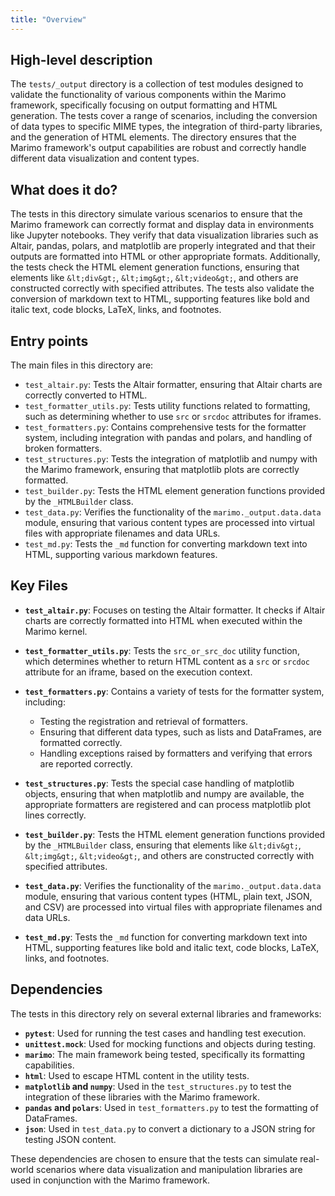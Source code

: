 ```yaml
---
title: "Overview"
---
```


## High-level description

The `tests/_output` directory is a collection of test modules designed to validate the functionality of various components within the Marimo framework, specifically focusing on output formatting and HTML generation. The tests cover a range of scenarios, including the conversion of data types to specific MIME types, the integration of third-party libraries, and the generation of HTML elements. The directory ensures that the Marimo framework's output capabilities are robust and correctly handle different data visualization and content types.

## What does it do?

The tests in this directory simulate various scenarios to ensure that the Marimo framework can correctly format and display data in environments like Jupyter notebooks. They verify that data visualization libraries such as Altair, pandas, polars, and matplotlib are properly integrated and that their outputs are formatted into HTML or other appropriate formats. Additionally, the tests check the HTML element generation functions, ensuring that elements like `&lt;div&gt;`, `&lt;img&gt;`, `&lt;video&gt;`, and others are constructed correctly with specified attributes. The tests also validate the conversion of markdown text to HTML, supporting features like bold and italic text, code blocks, LaTeX, links, and footnotes.

## Entry points

The main files in this directory are:

- `test_altair.py`: Tests the Altair formatter, ensuring that Altair charts are correctly converted to HTML.
- `test_formatter_utils.py`: Tests utility functions related to formatting, such as determining whether to use `src` or `srcdoc` attributes for iframes.
- `test_formatters.py`: Contains comprehensive tests for the formatter system, including integration with pandas and polars, and handling of broken formatters.
- `test_structures.py`: Tests the integration of matplotlib and numpy with the Marimo framework, ensuring that matplotlib plots are correctly formatted.
- `test_builder.py`: Tests the HTML element generation functions provided by the `_HTMLBuilder` class.
- `test_data.py`: Verifies the functionality of the `marimo._output.data.data` module, ensuring that various content types are processed into virtual files with appropriate filenames and data URLs.
- `test_md.py`: Tests the `_md` function for converting markdown text into HTML, supporting various markdown features.

## Key Files

- **`test_altair.py`**: Focuses on testing the Altair formatter. It checks if Altair charts are correctly formatted into HTML when executed within the Marimo kernel.
  
- **`test_formatter_utils.py`**: Tests the `src_or_src_doc` utility function, which determines whether to return HTML content as a `src` or `srcdoc` attribute for an iframe, based on the execution context.

- **`test_formatters.py`**: Contains a variety of tests for the formatter system, including:
  - Testing the registration and retrieval of formatters.
  - Ensuring that different data types, such as lists and DataFrames, are formatted correctly.
  - Handling exceptions raised by formatters and verifying that errors are reported correctly.

- **`test_structures.py`**: Tests the special case handling of matplotlib objects, ensuring that when matplotlib and numpy are available, the appropriate formatters are registered and can process matplotlib plot lines correctly.

- **`test_builder.py`**: Tests the HTML element generation functions provided by the `_HTMLBuilder` class, ensuring that elements like `&lt;div&gt;`, `&lt;img&gt;`, `&lt;video&gt;`, and others are constructed correctly with specified attributes.

- **`test_data.py`**: Verifies the functionality of the `marimo._output.data.data` module, ensuring that various content types (HTML, plain text, JSON, and CSV) are processed into virtual files with appropriate filenames and data URLs.

- **`test_md.py`**: Tests the `_md` function for converting markdown text into HTML, supporting features like bold and italic text, code blocks, LaTeX, links, and footnotes.

## Dependencies

The tests in this directory rely on several external libraries and frameworks:

- **`pytest`**: Used for running the test cases and handling test execution.
- **`unittest.mock`**: Used for mocking functions and objects during testing.
- **`marimo`**: The main framework being tested, specifically its formatting capabilities.
- **`html`**: Used to escape HTML content in the utility tests.
- **`matplotlib` and `numpy`**: Used in the `test_structures.py` to test the integration of these libraries with the Marimo framework.
- **`pandas` and `polars`**: Used in `test_formatters.py` to test the formatting of DataFrames.
- **`json`**: Used in `test_data.py` to convert a dictionary to a JSON string for testing JSON content.

These dependencies are chosen to ensure that the tests can simulate real-world scenarios where data visualization and manipulation libraries are used in conjunction with the Marimo framework.